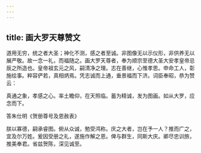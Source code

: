 ```yaml
---
---
---
```

title: 画大罗天尊赞文
---



道用无穷，统之者大圣；神化不测，感之者至诚。非图像无以示仪形，非供养无以展严敬。故一念一礼，而福随之。画大罗天尊者，奉为顺宗至德大圣大安孝皇帝忌辰之所造也。皇帝祖玄元之风，嗣清净之理。志在善继，心惟孝思。申命工人，彰施绘事。粹容俨若，真相炳焉。凭志诚而上通，垂景福而下济。词臣奉昭，恭为赞云：

真通之象，孝感之心。率土瞻仰，在天照临。蓄为精诚，发为图画。如从大罗，应念而下。

答朱仕明《贺册尊号及恩赦表》

朕以寡德，嗣承睿图。俯从众诚，勉受鸿称。庆之大者，岂在予一人？推而广之，宜及尔万姓。爰因受册之礼，遂施作解之恩。俾与群生，同斯大庆。卿尽忠训旅，推美奉君。省兹贺陈，深见诚至。